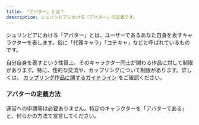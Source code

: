 ```yaml
---
title: 「アバター」とは？
description: シュリンピアにおける「アバター」の定義です。
---
```


シュリンピアにおける「アバター」とは、ユーザーであるあなた自身を表すキャラクターを表します。俗に「代理キャラ」「コテキャ」などと呼ばれているものです。

自分自身を表すという性質上、そのキャラクター同士が関わる作品に対して制限があります。特に、性的な交流や、カップリングについて制限があります。詳しくは、 [カップリング作品に関するガイドライン](/guidelines/cp) をご確認ください。

### アバターの定義方法

運営への申請等は必要ありません。特定のキャラクターを「アバターである」と、何らかの方法で宣言してください。